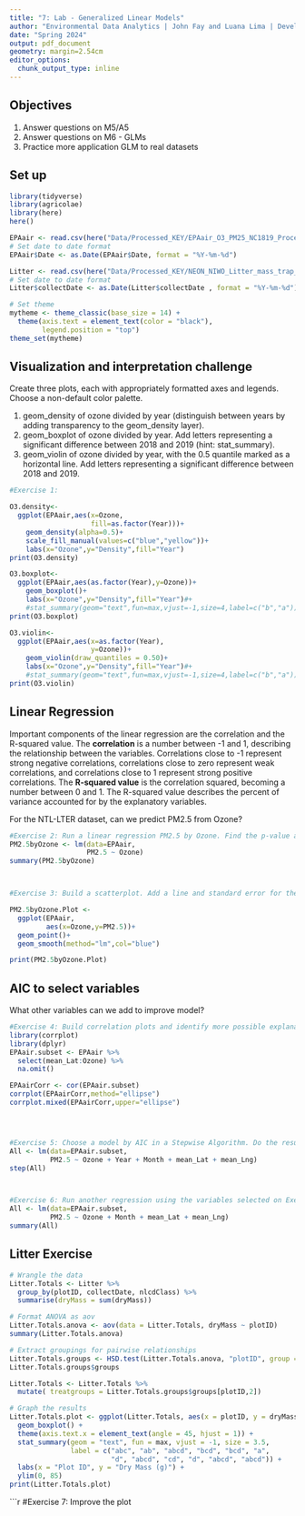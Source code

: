 ```yaml
---
title: "7: Lab - Generalized Linear Models"
author: "Environmental Data Analytics | John Fay and Luana Lima | Developed by Kateri Salk"
date: "Spring 2024"
output: pdf_document
geometry: margin=2.54cm
editor_options: 
  chunk_output_type: inline
---
```


## Objectives
1. Answer questions on M5/A5
2. Answer questions on M6 - GLMs
3. Practice more application GLM to real datasets


## Set up
```r
library(tidyverse)
library(agricolae)   
library(here)
here()

EPAair <- read.csv(here("Data/Processed_KEY/EPAair_O3_PM25_NC1819_Processed.csv"), stringsAsFactors = TRUE)
# Set date to date format
EPAair$Date <- as.Date(EPAair$Date, format = "%Y-%m-%d")

Litter <- read.csv(here("Data/Processed_KEY/NEON_NIWO_Litter_mass_trap_Processed.csv"), stringsAsFactors = TRUE)
# Set date to date format
Litter$collectDate <- as.Date(Litter$collectDate , format = "%Y-%m-%d")

# Set theme
mytheme <- theme_classic(base_size = 14) +
  theme(axis.text = element_text(color = "black"), 
        legend.position = "top")
theme_set(mytheme)
```



## Visualization and interpretation challenge

Create three plots, each with appropriately formatted axes and legends. Choose a non-default color palette.

1. geom_density of ozone divided by year (distinguish between years by adding transparency to the geom_density layer).
2. geom_boxplot of ozone divided by year. Add letters representing a significant difference between 2018 and 2019 (hint: stat_summary). 
3. geom_violin of ozone divided by year, with the 0.5 quantile marked as a horizontal line. Add letters representing a significant difference between 2018 and 2019. 

```r
#Exercise 1:

O3.density<-
  ggplot(EPAair,aes(x=Ozone,
                    fill=as.factor(Year)))+
    geom_density(alpha=0.5)+
    scale_fill_manual(values=c("blue","yellow"))+
    labs(x="Ozone",y="Density",fill="Year")
print(O3.density)

O3.boxplot<-
  ggplot(EPAair,aes(as.factor(Year),y=Ozone))+
    geom_boxplot()+
    labs(x="Ozone",y="Density",fill="Year")#+
    #stat_summary(geom="text",fun=max,vjust=-1,size=4,label=c("b","a"))
print(O3.boxplot)

O3.violin<-
  ggplot(EPAair,aes(x=as.factor(Year),
                    y=Ozone))+
    geom_violin(draw_quantiles = 0.50)+
    labs(x="Ozone",y="Density",fill="Year")#+
    #stat_summary(geom="text",fun=max,vjust=-1,size=4,label=c("b","a"))
print(O3.violin)


```

## Linear Regression

Important components of the linear regression are the correlation and the R-squared value. The **correlation** is a number between -1 and 1, describing the relationship between the variables. Correlations close to -1 represent strong negative correlations, correlations close to zero represent weak correlations, and correlations close to 1 represent strong positive correlations. The **R-squared value** is the correlation squared, becoming a number between 0 and 1. The R-squared value describes the percent of variance accounted for by the explanatory variables. 

For the NTL-LTER dataset, can we predict PM2.5 from Ozone?

```r

#Exercise 2: Run a linear regression PM2.5 by Ozone. Find the p-value and R-squared value. 
PM2.5byOzone <- lm(data=EPAair,
                   PM2.5 ~ Ozone)
summary(PM2.5byOzone)



#Exercise 3: Build a scatterplot. Add a line and standard error for the linear regression. Add the regression equation to the plot

PM2.5byOzone.Plot <- 
  ggplot(EPAair,
         aes(x=Ozone,y=PM2.5))+
  geom_point()+
  geom_smooth(method="lm",col="blue")

print(PM2.5byOzone.Plot)

```


## AIC to select variables

What other variables can we add to improve model?

```r

#Exercise 4: Build correlation plots and identify more possible explanatory variables to add to the regression.
library(corrplot)
library(dplyr)
EPAair.subset <- EPAair %>%
  select(mean_Lat:Ozone) %>%
  na.omit()

EPAairCorr <- cor(EPAair.subset)
corrplot(EPAairCorr,method="ellipse")
corrplot.mixed(EPAairCorr,upper="ellipse")




#Exercise 5: Choose a model by AIC in a Stepwise Algorithm. Do the results from AIC match the variables you selected on Exercise 4?
All <- lm(data=EPAair.subset,
          PM2.5 ~ Ozone + Year + Month + mean_Lat + mean_Lng)
step(All)



#Exercise 6: Run another regression using the variables selected on Exercise 6. Compare r-squared value with the one from Exercise 2. 
All <- lm(data=EPAair.subset,
          PM2.5 ~ Ozone + Month + mean_Lat + mean_Lng)
summary(All)
```



## Litter Exercise

```r
# Wrangle the data
Litter.Totals <- Litter %>%
  group_by(plotID, collectDate, nlcdClass) %>%
  summarise(dryMass = sum(dryMass))

# Format ANOVA as aov
Litter.Totals.anova <- aov(data = Litter.Totals, dryMass ~ plotID)
summary(Litter.Totals.anova)

# Extract groupings for pairwise relationships
Litter.Totals.groups <- HSD.test(Litter.Totals.anova, "plotID", group = TRUE)
Litter.Totals.groups$groups

Litter.Totals <- Litter.Totals %>%
  mutate( treatgroups = Litter.Totals.groups$groups[plotID,2])

# Graph the results
Litter.Totals.plot <- ggplot(Litter.Totals, aes(x = plotID, y = dryMass)) +
  geom_boxplot() +
  theme(axis.text.x = element_text(angle = 45, hjust = 1)) +
  stat_summary(geom = "text", fun = max, vjust = -1, size = 3.5,
               label = c("abc", "ab", "abcd", "bcd", "bcd", "a", 
                         "d", "abcd", "cd", "d", "abcd", "abcd")) +
  labs(x = "Plot ID", y = "Dry Mass (g)") +
  ylim(0, 85)
print(Litter.Totals.plot)

```

```r
#Exercise 7: Improve the plot

